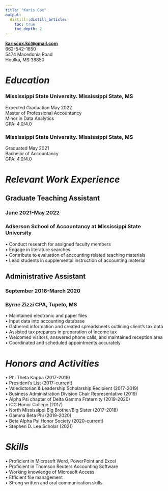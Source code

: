 ```yaml
---
title: "Karis Cox"
output:
  distill::distill_article:
    toc: true
    toc_depth: 2
---
```


[**kariscox.kc\@gmail.com**](mailto:kariscox.kc@gmail.com){.email}\
662-542-1650\
5474 Macedonia Road\
Houlka, MS 38850

# *Education*

\vspace{-5truemm}

### Mississippi State University. Mississippi State, MS

\vspace{-5truemm}

Expected Graduation May 2022\
Master of Professional Accountancy\
Minor in Data Analytics\
GPA: 4.0/4.0

### Mississippi State University. Mississippi State, MS

\vspace{-5truemm}

Graduated May 2021\
Bachelor of Accountancy\
GPA: 4.0/4.0

# *Relevant Work Experience*

\vspace{-5truemm}

## Graduate Teaching Assistant
### June 2021-May 2022

\vspace{-5truemm}

### Adkerson School of Accountancy at Mississippi State University

\vspace{-5truemm}

• Conduct research for assigned faculty members\
• Engage in literature searches\
• Contribute to evaluation of accounting related teaching materials\
• Lead students in supplemental instruction of accounting material

## Administrative Assistant
### September 2016-March 2020

\vspace{-5truemm}

### Byrne Zizzi CPA, Tupelo, MS

\vspace{-5truemm}

• Maintained electronic and paper files\
• Input data into accounting database\
• Gathered information and created spreadsheets outlining client's tax data\
• Assisted tax preparers in preparation of income tax\
• Welcomed visitors, answered phone calls, and maintained reception area\
• Coordinated and scheduled appointments accurately

# *Honors and Activities*

\vspace{-5truemm}

• Phi Theta Kappa (2017-2019)\
• President's List (2017-current)\
• Valedictorian & Leadership Scholarship Recipient (2017-2019)\
• Business Administration Division Chair Representative (2019)\
• Alpha Psi chapter of Delta Gamma Fraternity (2019-2020)\
• ICC Honor College (2017)\
• North Mississippi Big Brother/Big Sister (2017-2018)\
• Gamma Beta Phi (2019-2020)\
• Beta Alpha Psi Honor Society (2020-current)\
• Stephen D. Lee Scholar (2021)

# *Skills*

\vspace{-5truemm}

• Proficient in Microsoft Word, PowerPoint and Excel\
• Proficient in Thomson Reuters Accounting Software\
• Working knowledge of Microsoft Access\
• Efficient file management\
• Strong written and oral communication skills
